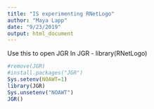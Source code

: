 ```yaml
---
title: "IS experimenting RNetLogo"
author: "Maya Lapp"
date: "9/23/2019"
output: html_document
---
```


Use this to open JGR
In JGR - library(RNetLogo)
```r
#remove(JGR)
#install.packages("JGR")
Sys.setenv(NOAWT=1)
library(JGR)
Sys.unsetenv("NOAWT")
JGR()
```